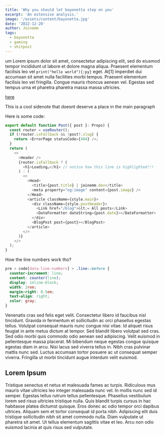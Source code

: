 ```yaml
---
title: 'Why you should let bayonetta step on you'
excerpt: 'An extensive analysis.'
image: '/assets/content/bayonetta.jpg'
date: '2022-12-20'
author: Joinemm
tags:
  - bayonetta
  - gaming
  - shitpost
---
```


um
Lorem ipsum dolor sit amet, consectetur adipiscing elit, sed do eiusmod tempor incididunt ut labore et dolore magna aliqua. Praesent elementum facilisis leo vel `print("hello world"){:py}` eget. At<n>[1]</n> imperdiet dui accumsan sit amet nulla facilities morbi tempus. Praesent elementum facilisis leo vel fringilla. Congue mauris rhoncus aenean vel. Egestas sed tempus urna et pharetra pharetra massa massa ultricies.

[here](https://stackoverflow.com/questions/37742099/how-do-you-align-text-with-svg-elements)

<aside note="1">This is a cool sidenote that doesnt deserve a place in the main paragraph</aside>

Here is some code:

```js {10} showLineNumbers
export default function Post({ post }: Props) {
  const router = useRouter();
  if (!router.isFallback && !post?.slug) {
    return <ErrorPage statusCode={404} />;
  }
  return (
    <>
      <Header />
      {router.isFallback ? (
        <h1>Loading…</h1> // notice how this line is highlighted!!!
      ) : (
        <>
          <Head>
            <title>{post.title} | joinemm.dev</title>
            <meta property="og:image" content={post.image} />
          </Head>
          <article className={style.main}>
            <div className={style.postHeader}>
              <Link href="/blog">&lt;= All posts</Link>
              <DateFormatter dateString={post.date}></DateFormatter>
            </div>
            <BlogPost post={post}></BlogPost>
          </article>
        </>
      )}
    </>
  );
}
```

How the line numbers work tho?

```css
pre > code[data-line-numbers] > .line::before {
  counter-increment: line;
  content: counter(line);
  display: inline-block;
  width: 2rem;
  margin-right: 0.5em;
  text-align: right;
  color: gray;
}
```

Venenatis cras sed felis eget velit. Consectetur libero id faucibus nisl tincidunt. Gravida in fermentum et sollicitudin ac orci phasellus egestas tellus. Volutpat consequat mauris nunc congue nisi vitae. Id aliquet risus feugiat in ante metus dictum at tempor. Sed blandit libero volutpat sed cras. Sed odio morbi quis commodo odio aenean sed adipiscing. Velit euismod in pellentesque massa placerat. Mi bibendum neque egestas congue quisque egestas diam in arcu. Nisi lacus sed viverra tellus in. Nibh cras pulvinar mattis nunc sed. Luctus accumsan tortor posuere ac ut consequat semper viverra. Fringilla ut morbi tincidunt augue interdum velit euismod.

## Lorem Ipsum

Tristique senectus et netus et malesuada fames ac turpis. Ridiculous mus mauris vitae ultricies leo integer malesuada nunc vel. In mollis nunc sed id semper. Egestas tellus rutrum tellus pellentesque. Phasellus vestibulum lorem sed risus ultricies tristique nulla. Quis blandit turpis cursus in hac habitasse platea dictumst quisque. Eros donec ac odio tempor orci dapibus ultrices. Aliquam sem et tortor consequat id porta nibh. Adipiscing elit duis tristique sollicitudin nibh sit amet commodo nulla. Diam vulputate ut pharetra sit amet. Ut tellus elementum sagittis vitae et leo. Arcu non odio euismod lacinia at quis risus sed vulputate.
